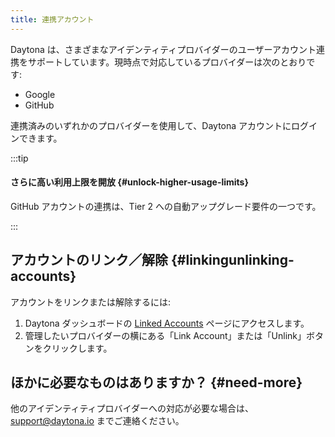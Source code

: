 ```yaml
---
title: 連携アカウント
---
```


Daytona は、さまざまなアイデンティティプロバイダーのユーザーアカウント連携をサポートしています。現時点で対応しているプロバイダーは次のとおりです:

* Google
* GitHub

連携済みのいずれかのプロバイダーを使用して、Daytona アカウントにログインできます。

:::tip

#### さらに高い利用上限を開放 \{#unlock-higher-usage-limits\}

GitHub アカウントの連携は、Tier 2 への自動アップグレード要件の一つです。

:::

## アカウントのリンク／解除 \{#linkingunlinking-accounts\}

アカウントをリンクまたは解除するには:

1. Daytona ダッシュボードの [Linked Accounts](https://app.daytona.io/dashboard/user/linked-accounts) ページにアクセスします。
2. 管理したいプロバイダーの横にある「Link Account」または「Unlink」ボタンをクリックします。

## ほかに必要なものはありますか？ \{#need-more\}

他のアイデンティティプロバイダーへの対応が必要な場合は、[support@daytona.io](mailto:support@daytona.io) までご連絡ください。